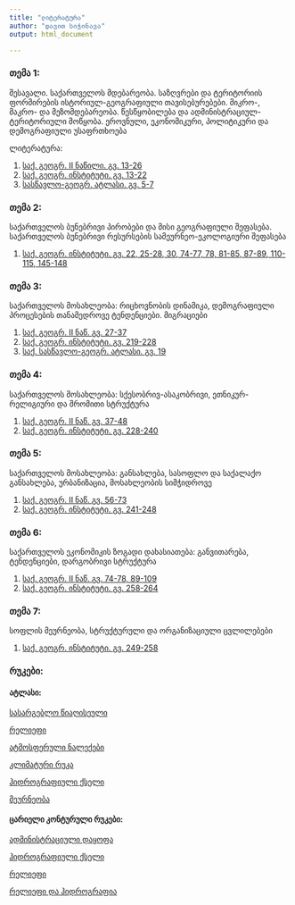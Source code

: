 ```yaml
---
title: "ლიტერატურა"
author: "დავით სიჭინავა"
output: html_document

---
```


### თემა 1:

შესავალი. საქართველოს მდებარეობა. საზღვრები და ტერიტორიის ფორმირების ისტორიულ-გეოგრაფიული თავისებურებები. მიკრო-, მაკრო- და მეზომდებარეობა. წესწყობილება და ადმინისტრაციულ-ტერიტორიული მოწყობა. ეროვნული, ეკონომიკური, პოლიტიკური და დემოგრაფიული უსაფრთხოება

ლიტერატურა:

1. [საქ. გეოგრ. II ნაწილი. გვ. 13-26](https://www.dropbox.com/s/zng4xxamw25sdps/1_1_%E1%83%A1%E1%83%922.pdf?dl=0)
2. [საქ. გეოგრ. ინსტიტუტი. გვ. 13-22](https://www.dropbox.com/s/4cfvim1burr2eyu/1_2_%E1%83%A1%E1%83%92%E1%83%98.pdf?dl=0)
3. [სასწავლო-გეოგრ. ატლასი. გვ. 5-7](https://www.dropbox.com/s/3elfw7wo9cld199/1_3_%E1%83%90%E1%83%A2%E1%83%9A.pdf?dl=0)


### თემა 2:

საქართველოს ბუნებრივი პირობები და მისი გეოგრაფიული შეფასება. საქართველოს ბუნებრივი რესურსების სამეურნეო-ეკოლოგიური შეფასება

1. [საქ. გეოგრ. ინსტიტუტი. გვ. 22, 25-28, 30, 74-77, 78, 81-85, 87-89, 110-115, 145-148](https://www.dropbox.com/s/9pc8ajpb7wrmhbp/2_2_%E1%83%A1%E1%83%92%E1%83%98.pdf?dl=0)

### თემა 3:

საქართველოს მოსახლეობა: რიცხოვნობის დინამიკა, დემოგრაფიული პროცესების თანამედროვე ტენდენციები. მიგრაციები

1. [საქ. გეოგრ. II ნაწ. გვ. 27-37](https://www.dropbox.com/s/zbvtkc2otvxyrjp/3_1_%E1%83%A1%E1%83%922.pdf?dl=0)
2. [საქ. გეოგრ. ინსტიტუტი. გვ. 219-228](https://www.dropbox.com/s/azkn9lkd5iu0geo/3_2_%E1%83%A1%E1%83%92%E1%83%98.pdf?dl=0)
3. [საქ. სასწავლო-გეოგრ. ატლასი. გვ. 19](https://www.dropbox.com/s/uhiqa76jnx0y5w7/3_3_%E1%83%90%E1%83%A2%E1%83%9A.pdf?dl=0)


### თემა 4:

საქართველოს მოსახლეობა: სქესობრივ-ასაკობრივი, ეთნიკურ-რელიგიური და შრომითი სტრუქტურა

1. [საქ. გეოგრ. II ნაწ. გვ. 37-48](https://www.dropbox.com/s/aaebjqc8ecpthzd/4_1_%E1%83%A1%E1%83%922.pdf?dl=0)
2. [საქ. გეოგრ. ინსტიტუტი. გვ. 228-240](https://www.dropbox.com/s/szdkt3v0s8zo9k5/4_2_%E1%83%A1%E1%83%92%E1%83%98.pdf?dl=0)

### თემა 5:

საქართველოს მოსახლეობა: განსახლება, სასოფლო და საქალაქო განსახლება, ურბანიზაცია, მოსახლეობის სიმჭიდროვე

1. [საქ. გეოგრ. II ნაწ. გვ. 56-73](https://www.dropbox.com/s/20xeti69ynt89fo/5_1_%E1%83%A1%E1%83%922.pdf?dl=0)
2. [საქ. გეოგრ. ინსტიტუტი. გვ. 241-248](https://www.dropbox.com/s/jazgbf2katkn06p/5_2_%E1%83%A1%E1%83%92%E1%83%98.pdf?dl=0)

### თემა 6:

საქართველოს ეკონომიკის ზოგადი დახასიათება: განვითარება, ტენდენციები, დარგობრივი სტრუქტურა

1. [საქ. გეოგრ. II ნაწ. გვ. 74-78, 89-109](https://www.dropbox.com/s/ppa8t1baun4ttds/6_1_%E1%83%A1%E1%83%922.pdf?dl=0)
2. [საქ. გეოგრ. ინსტიტუტი. გვ. 258-264](https://www.dropbox.com/s/0medhm5ehcoqoam/6_2_%E1%83%A1%E1%83%92%E1%83%98.pdf?dl=0)

### თემა 7:

სოფლის მეურნეობა, სტრუქტურული და ორგანიზაციული ცვლილებები

1. [საქ. გეოგრ. ინსტიტუტი. გვ. 249-258](https://www.dropbox.com/s/wt51evg5m7yn5r0/7_2_%E1%83%A1%E1%83%92%E1%83%98.pdf?dl=0)

### რუკები:

#### ატლასი:

[სასარგებლო წიაღისეული](https://www.dropbox.com/s/gk395iefju1axkm/%E1%83%AC%E1%83%98%E1%83%90%E1%83%A6%E1%83%98%E1%83%A1%E1%83%94%E1%83%A3%E1%83%9A%E1%83%98_%E1%83%A0%E1%83%94%E1%83%A1%E1%83%A3%E1%83%A0%E1%83%A1%E1%83%94%E1%83%91%E1%83%98.pdf?dl=0)

[რელიეფი](https://www.dropbox.com/s/chpn6s1ovqgsvnu/%E1%83%9D%E1%83%A0%E1%83%9D%E1%83%92%E1%83%A0%E1%83%90%E1%83%A4%E1%83%98%E1%83%A3%E1%83%9A%E1%83%98_%E1%83%A0%E1%83%A3%E1%83%99%E1%83%90.pdf?dl=0)

[ატმოსფერული ნალექები](https://www.dropbox.com/s/lkt16bnvwnkwmky/%E1%83%90%E1%83%A2%E1%83%9B%E1%83%9D%E1%83%A1%E1%83%A4%E1%83%94%E1%83%A0%E1%83%A3%E1%83%9A%E1%83%98_%E1%83%9C%E1%83%90%E1%83%9A%E1%83%94%E1%83%A5%E1%83%94%E1%83%91%E1%83%98.pdf?dl=0)

[კლიმატური რუკა](https://www.dropbox.com/s/yhwlhwc8poxui06/%E1%83%99%E1%83%9A%E1%83%98%E1%83%9B%E1%83%90%E1%83%A2%E1%83%A3%E1%83%A0%E1%83%98_%E1%83%A0%E1%83%A3%E1%83%99%E1%83%90.pdf?dl=0)

[ჰიდროგრაფიული ქსელი](https://www.dropbox.com/s/l0iv46oyxys955u/%E1%83%B0%E1%83%98%E1%83%93%E1%83%A0%E1%83%9D%E1%83%92%E1%83%A0%E1%83%90%E1%83%A4%E1%83%98%E1%83%A3%E1%83%9A%E1%83%98_%E1%83%A5%E1%83%A1%E1%83%94%E1%83%9A%E1%83%98.pdf?dl=0)

[მეურნეობა](https://www.dropbox.com/s/l0iv46oyxys955u/%E1%83%B0%E1%83%98%E1%83%93%E1%83%A0%E1%83%9D%E1%83%92%E1%83%A0%E1%83%90%E1%83%A4%E1%83%98%E1%83%A3%E1%83%9A%E1%83%98_%E1%83%A5%E1%83%A1%E1%83%94%E1%83%9A%E1%83%98.pdf?dl=0)

#### ცარიელი კონტურული რუკები:

[ადმინისტრაციული დაყოფა](https://www.dropbox.com/s/f016zf8sxxir2vq/%E1%83%90%E1%83%93%E1%83%9B%E1%83%98%E1%83%9C%E1%83%98%E1%83%A1%E1%83%A2%E1%83%A0%E1%83%90%E1%83%AA%E1%83%98%E1%83%A3%E1%83%9A%E1%83%98_%E1%83%93%E1%83%90%E1%83%A7%E1%83%9D%E1%83%A4%E1%83%90.pdf?dl=0)

[ჰიდროგრაფიული ქსელი](https://www.dropbox.com/s/d17ptl0ch0mm4la/river_outline_blank.pdf?dl=0)

[რელიეფი](https://www.dropbox.com/s/6ez1x35frlb8szq/%E1%83%A1%E1%83%98%E1%83%9B%E1%83%90%E1%83%A6%E1%83%9A%E1%83%94_%E1%83%96%E1%83%A6%E1%83%95%E1%83%98%E1%83%A1_%E1%83%93%E1%83%9D%E1%83%9C%E1%83%98%E1%83%93%E1%83%90%E1%83%9C.pdf?dl=0)

[რელიეფი და ჰიდროგრაფია](https://www.dropbox.com/s/6ez1x35frlb8szq/%E1%83%A1%E1%83%98%E1%83%9B%E1%83%90%E1%83%A6%E1%83%9A%E1%83%94_%E1%83%96%E1%83%A6%E1%83%95%E1%83%98%E1%83%A1_%E1%83%93%E1%83%9D%E1%83%9C%E1%83%98%E1%83%93%E1%83%90%E1%83%9C.pdf?dl=0)